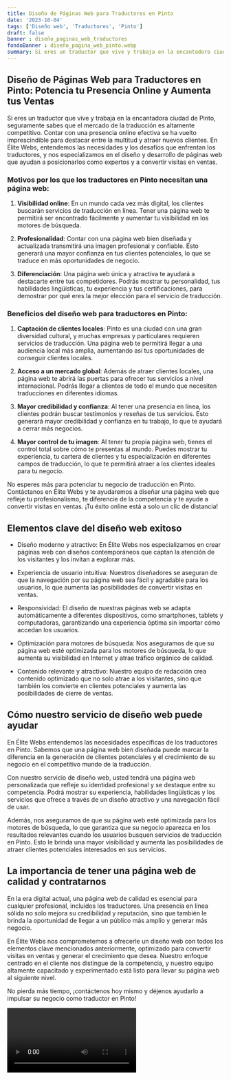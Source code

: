 ```yaml
---
title: Diseño de Páginas Web para Traductores en Pinto
date: '2023-10-04'
tags: ['Diseño web', 'Traductores', 'Pinto']
draft: false
banner : diseño_paginas_web_traductores
fondoBanner : diseño_pagina_web_pinto.webp
summary: Si eres un traductor que vive y trabaja en la encantadora ciudad de Pinto, seguramente sabes que el mercado de la traducción es altamente competitivo. Contar con una presencia online efectiva se ha vuelto imprescindible para destacar entre la multitud y atraer nuevos clientes. En Élite Webs, entendemos las necesidades y los desafíos que enfrentan los traductores, y nos especializamos en el diseño y desarrollo de páginas web que ayudan a posicionarlos como expertos y a convertir visitas en ventas.
---
```


## Diseño de Páginas Web para Traductores en Pinto: Potencia tu Presencia Online y Aumenta tus Ventas

Si eres un traductor que vive y trabaja en la encantadora ciudad de Pinto, seguramente sabes que el mercado de la traducción es altamente competitivo. Contar con una presencia online efectiva se ha vuelto imprescindible para destacar entre la multitud y atraer nuevos clientes. En Élite Webs, entendemos las necesidades y los desafíos que enfrentan los traductores, y nos especializamos en el diseño y desarrollo de páginas web que ayudan a posicionarlos como expertos y a convertir visitas en ventas.

### Motivos por los que los traductores en Pinto necesitan una página web:

1. **Visibilidad online**: En un mundo cada vez más digital, los clientes buscarán servicios de traducción en línea. Tener una página web te permitirá ser encontrado fácilmente y aumentar tu visibilidad en los motores de búsqueda.

2. **Profesionalidad**: Contar con una página web bien diseñada y actualizada transmitirá una imagen profesional y confiable. Esto generará una mayor confianza en tus clientes potenciales, lo que se traduce en más oportunidades de negocio.

3. **Diferenciación**: Una página web única y atractiva te ayudará a destacarte entre tus competidores. Podrás mostrar tu personalidad, tus habilidades lingüísticas, tu experiencia y tus certificaciones, para demostrar por qué eres la mejor elección para el servicio de traducción.

### Beneficios del diseño web para traductores en Pinto:

1. **Captación de clientes locales**: Pinto es una ciudad con una gran diversidad cultural, y muchas empresas y particulares requieren servicios de traducción. Una página web te permitirá llegar a una audiencia local más amplia, aumentando así tus oportunidades de conseguir clientes locales.

2. **Acceso a un mercado global**: Además de atraer clientes locales, una página web te abrirá las puertas para ofrecer tus servicios a nivel internacional. Podrás llegar a clientes de todo el mundo que necesiten traducciones en diferentes idiomas.

3. **Mayor credibilidad y confianza**: Al tener una presencia en línea, los clientes podrán buscar testimonios y reseñas de tus servicios. Esto generará mayor credibilidad y confianza en tu trabajo, lo que te ayudará a cerrar más negocios.

4. **Mayor control de tu imagen**: Al tener tu propia página web, tienes el control total sobre cómo te presentas al mundo. Puedes mostrar tu experiencia, tu cartera de clientes y tu especialización en diferentes campos de traducción, lo que te permitirá atraer a los clientes ideales para tu negocio.

No esperes más para potenciar tu negocio de traducción en Pinto. Contáctanos en Élite Webs y te ayudaremos a diseñar una página web que refleje tu profesionalismo, te diferencie de la competencia y te ayude a convertir visitas en ventas. ¡Tu éxito online está a solo un clic de distancia!

<GifSeo />

<Cta />

## Elementos clave del diseño web exitoso

- Diseño moderno y atractivo: En Élite Webs nos especializamos en crear páginas web con diseños contemporáneos que captan la atención de los visitantes y los invitan a explorar más.

- Experiencia de usuario intuitiva: Nuestros diseñadores se aseguran de que la navegación por su página web sea fácil y agradable para los usuarios, lo que aumenta las posibilidades de convertir visitas en ventas.

- Responsividad: El diseño de nuestras páginas web se adapta automáticamente a diferentes dispositivos, como smartphones, tablets y computadoras, garantizando una experiencia óptima sin importar cómo accedan los usuarios.

- Optimización para motores de búsqueda: Nos aseguramos de que su página web esté optimizada para los motores de búsqueda, lo que aumenta su visibilidad en Internet y atrae tráfico orgánico de calidad.

- Contenido relevante y atractivo: Nuestro equipo de redacción crea contenido optimizado que no solo atrae a los visitantes, sino que también los convierte en clientes potenciales y aumenta las posibilidades de cierre de ventas.

## Cómo nuestro servicio de diseño web puede ayudar

En Élite Webs entendemos las necesidades específicas de los traductores en Pinto. Sabemos que una página web bien diseñada puede marcar la diferencia en la generación de clientes potenciales y el crecimiento de su negocio en el competitivo mundo de la traducción. 

Con nuestro servicio de diseño web, usted tendrá una página web personalizada que refleje su identidad profesional y se destaque entre su competencia. Podrá mostrar su experiencia, habilidades lingüísticas y los servicios que ofrece a través de un diseño atractivo y una navegación fácil de usar.

Además, nos aseguramos de que su página web esté optimizada para los motores de búsqueda, lo que garantiza que su negocio aparezca en los resultados relevantes cuando los usuarios busquen servicios de traducción en Pinto. Esto le brinda una mayor visibilidad y aumenta las posibilidades de atraer clientes potenciales interesados en sus servicios.

## La importancia de tener una página web de calidad y contratarnos

En la era digital actual, una página web de calidad es esencial para cualquier profesional, incluidos los traductores. Una presencia en línea sólida no solo mejora su credibilidad y reputación, sino que también le brinda la oportunidad de llegar a un público más amplio y generar más negocio.

En Élite Webs nos comprometemos a ofrecerle un diseño web con todos los elementos clave mencionados anteriormente, optimizado para convertir visitas en ventas y generar el crecimiento que desea. Nuestro enfoque centrado en el cliente nos distingue de la competencia, y nuestro equipo altamente capacitado y experimentado está listo para llevar su página web al siguiente nivel.

No pierda más tiempo, ¡contáctenos hoy mismo y déjenos ayudarlo a impulsar su negocio como traductor en Pinto!

<Video />

<CtaBot job='Traductores' city='Pinto'/>

<Gmaps query='Pinto+españa+maps' />